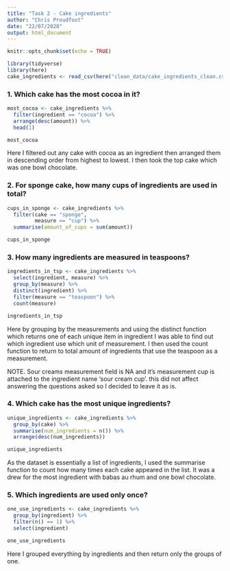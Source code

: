 ```yaml
---
title: "Task 2 - Cake ingredients"
author: "Chris Proudfoot"
date: "22/07/2020"
output: html_document
---
```


```r
knitr::opts_chunk$set(echo = TRUE)
```

```r
library(tidyverse)
library(here)
cake_ingredients <- read_csv(here("clean_data/cake_ingredients_clean.csv"))
```


### 1. Which cake has the most cocoa in it?


```r
most_cocoa <- cake_ingredients %>%
  filter(ingredient == "cocoa") %>%
  arrange(desc(amount)) %>%
  head(1)

most_cocoa
```
Here I filtered out any cake with cocoa as an ingredient then arranged them in descending order from highest to lowest. I then took the top cake which was one bowl chocolate.


### 2. For sponge cake, how many cups of ingredients are used in total?


```r
cups_in_sponge <- cake_ingredients %>%
  filter(cake == "sponge",
         measure == "cup") %>%
  summarise(amount_of_cups = sum(amount))

cups_in_sponge
```



### 3. How many ingredients are measured in teaspoons?


```r
ingredients_in_tsp <- cake_ingredients %>%
  select(ingredient, measure) %>%
  group_by(measure) %>%
  distinct(ingredient) %>%
  filter(measure == "teaspoon") %>%
  count(measure)

ingredients_in_tsp
```
Here by grouping by the measurements and using the distinct function which returns one of each unique item in ingredient I was able to find out which ingredient use which unit of measurement. I then used the count function to return to total amount of ingredients that use the teaspoon as a measurement.

NOTE. Sour creams measurement field is NA and it's measurement cup is attached to the ingredient name 'sour cream cup'. this did not affect answering the questions asked so I decided to leave it as is.


### 4. Which cake has the most unique ingredients?

```r
unique_ingredients <- cake_ingredients %>%
  group_by(cake) %>%
  summarise(num_ingredients = n()) %>%
  arrange(desc(num_ingredients))

unique_ingredients
```
As the dataset is essentially a list of ingredients, I used the summarise function to count how many times each cake appeared in the list. It was a drew for the most ingredient with babas au rhum and one bowl chocolate.


### 5. Which ingredients are used only once?

```r
one_use_ingredients <- cake_ingredients %>%
  group_by(ingredient) %>%
  filter(n() == 1) %>%
  select(ingredient)

one_use_ingredients
```
Here I grouped everything by ingredients and then return only the groups of one. 
